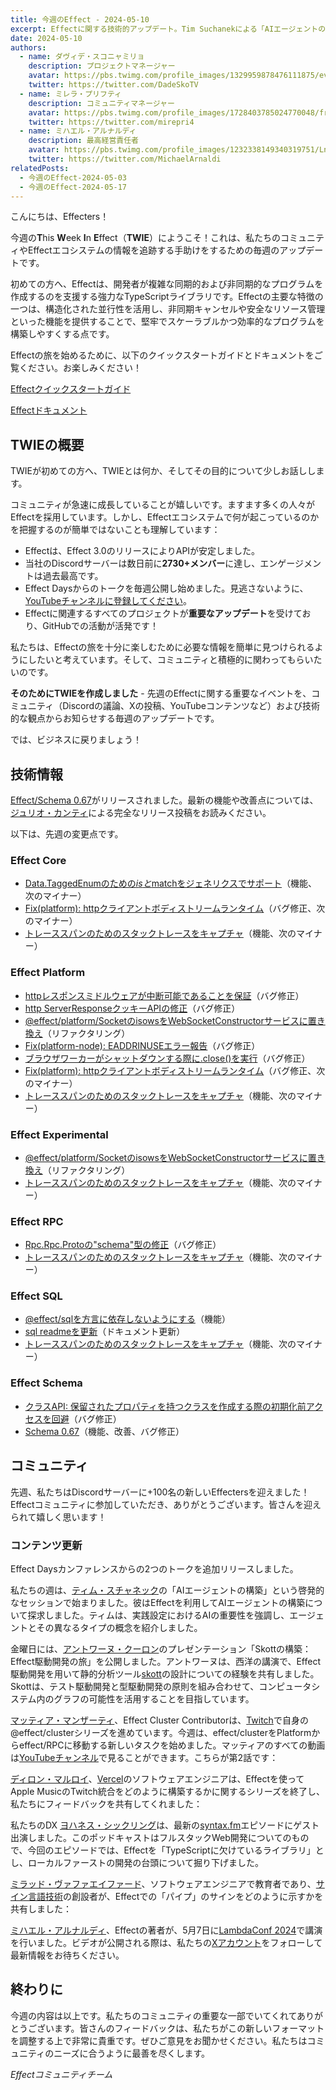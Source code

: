 ```yaml
---
title: 今週のEffect - 2024-05-10
excerpt: Effectに関する技術的アップデート。Tim Suchanekによる「AIエージェントの構築」、Antoine Coulonによる「Skottの構築：Effect駆動開発の旅」。
date: 2024-05-10
authors:
  - name: ダヴィデ・スコニャミリョ
    description: プロジェクトマネージャー
    avatar: https://pbs.twimg.com/profile_images/1329959878476111875/evHG8VX6_400x400.jpg
    twitter: https://twitter.com/DadeSkoTV
  - name: ミレラ・プリフティ
    description: コミュニティマネージャー
    avatar: https://pbs.twimg.com/profile_images/1728403785024770048/frKphayT_400x400.jpg
    twitter: https://twitter.com/mirepri4
  - name: ミハエル・アルナルディ
    description: 最高経営責任者
    avatar: https://pbs.twimg.com/profile_images/1232338149340319751/Ln9nNWyk_400x400.jpg
    twitter: https://twitter.com/MichaelArnaldi
relatedPosts:
  - 今週のEffect-2024-05-03
  - 今週のEffect-2024-05-17
---
```


こんにちは、Effecters！

今週の**T**his **W**eek **I**n **E**ffect（**TWIE**）にようこそ！これは、私たちのコミュニティやEffectエコシステムの情報を追跡する手助けをするための毎週のアップデートです。

初めての方へ、Effectは、開発者が複雑な同期的および非同期的なプログラムを作成するのを支援する強力なTypeScriptライブラリです。Effectの主要な特徴の一つは、構造化された並行性を活用し、非同期キャンセルや安全なリソース管理といった機能を提供することで、堅牢でスケーラブルかつ効率的なプログラムを構築しやすくする点です。

Effectの旅を始めるために、以下のクイックスタートガイドとドキュメントをご覧ください。お楽しみください！

[Effectクイックスタートガイド](/docs/quickstart)

[Effectドキュメント](/docs/introduction)

## TWIEの概要

TWIEが初めての方へ、TWIEとは何か、そしてその目的について少しお話しします。

コミュニティが急速に成長していることが嬉しいです。ますます多くの人々がEffectを採用しています。しかし、Effectエコシステムで何が起こっているのかを把握するのが簡単ではないことも理解しています：

- Effectは、Effect 3.0のリリースによりAPIが安定しました。
- 当社のDiscordサーバーは数日前に**2730+メンバー**に達し、エンゲージメントは過去最高です。
- Effect Daysからのトークを毎週公開し始めました。見逃さないように、[YouTubeチャンネルに登録してください](https://www.youtube.com/@effect-ts)。
- Effectに関連するすべてのプロジェクトが**重要なアップデート**を受けており、GitHubでの活動が活発です！

私たちは、Effectの旅を十分に楽しむために必要な情報を簡単に見つけられるようにしたいと考えています。そして、コミュニティと積極的に関わってもらいたいのです。

**そのためにTWIEを作成しました** - 先週のEffectに関する重要なイベントを、コミュニティ（Discordの議論、Xの投稿、YouTubeコンテンツなど）および技術的な観点からお知らせする毎週のアップデートです。

では、ビジネスに戻りましょう！

## 技術情報

[Effect/Schema 0.67](https://effect.website/blog/schema-release-0.67)がリリースされました。最新の機能や改善点については、[ジュリオ・カンティ](https://twitter.com/GiulioCanti)による完全なリリース投稿をお読みください。

以下は、先週の変更点です。

### Effect Core

- [Data.TaggedEnumのための$isと$matchをジェネリクスでサポート](https://github.com/Effect-TS/effect/pull/2702)（機能、次のマイナー）
- [Fix(platform): httpクライアントボディストリームランタイム](https://github.com/Effect-TS/effect/pull/2694)（バグ修正、次のマイナー）
- [トレーススパンのためのスタックトレースをキャプチャ](https://github.com/Effect-TS/effect/pull/2673)（機能、次のマイナー）

### Effect Platform

- [httpレスポンスミドルウェアが中断可能であることを保証](https://github.com/Effect-TS/effect/pull/2689)（バグ修正）
- [http ServerResponseクッキーAPIの修正](https://github.com/Effect-TS/effect/pull/2698)（バグ修正）
- [@effect/platform/SocketのisowsをWebSocketConstructorサービスに置き換え](https://github.com/Effect-TS/effect/pull/2703)（リファクタリング）
- [Fix(platform-node): EADDRINUSEエラー報告](https://github.com/Effect-TS/effect/pull/270)（バグ修正）
- [ブラウザワーカーがシャットダウンする際に.close()を実行](https://github.com/Effect-TS/effect/pull/2722)（バグ修正）
- [Fix(platform): httpクライアントボディストリームランタイム](https://github.com/Effect-TS/effect/pull/2694)（バグ修正、次のマイナー）
- [トレーススパンのためのスタックトレースをキャプチャ](https://github.com/Effect-TS/effect/pull/2673)（機能、次のマイナー）

### Effect Experimental

- [@effect/platform/SocketのisowsをWebSocketConstructorサービスに置き換え](https://github.com/Effect-TS/effect/pull/2703)（リファクタリング）
- [トレーススパンのためのスタックトレースをキャプチャ](https://github.com/Effect-TS/effect/pull/2673)（機能、次のマイナー）

### Effect RPC

- [Rpc.Rpc.Protoの"schema"型の修正](https://github.com/Effect-TS/effect/pull/2714)（バグ修正）
- [トレーススパンのためのスタックトレースをキャプチャ](https://github.com/Effect-TS/effect/pull/2673)（機能、次のマイナー）

### Effect SQL

- [@effect/sqlを方言に依存しないようにする](https://github.com/Effect-TS/effect/pull/2693)（機能）
- [sql readmeを更新](https://github.com/Effect-TS/effect/pull/2697)（ドキュメント更新）
- [トレーススパンのためのスタックトレースをキャプチャ](https://github.com/Effect-TS/effect/pull/2673)（機能、次のマイナー）

### Effect Schema

- [クラスAPI: 保留されたプロパティを持つクラスを作成する際の初期化前アクセスを回避](https://github.com/Effect-TS/effect/pull/2710)（バグ修正）
- [Schema 0.67](https://github.com/Effect-TS/effect/pull/2634)（機能、改善、バグ修正）

## コミュニティ

先週、私たちはDiscordサーバーに+100名の新しいEffectersを迎えました！Effectコミュニティに参加していただき、ありがとうございます。皆さんを迎えられて嬉しく思います！

### コンテンツ更新

Effect Daysカンファレンスからの2つのトークを追加リリースしました。

私たちの週は、[ティム・スチャネック](https://twitter.com/TimSuchanek)の「AIエージェントの構築」という啓発的なセッションで始まりました。彼はEffectを利用してAIエージェントの構築について探求しました。ティムは、実践設定におけるAIの重要性を強調し、エージェントとその異なるタイプの概念を紹介しました。

<YouTube url="https://www.youtube.com/embed/6SrHTdoSBc4?si=EEOJHovxh8CGHSZV" />

金曜日には、[アントワーヌ・クーロン](https://twitter.com/c9antoine)のプレゼンテーション「Skottの構築：Effect駆動開発の旅」を公開しました。アントワーヌは、西洋の講演で、Effect駆動開発を用いて静的分析ツール[skott](https://github.com/antoine-coulon/skott)の設計についての経験を共有しました。Skottは、テスト駆動開発と型駆動開発の原則を組み合わせて、コンピュータシステム内のグラフの可能性を活用することを目指しています。

<YouTube url="https://www.youtube.com/embed/eQPvfYMheng?si=xmFWybxb7DYrUAdI" />

[マッティア・マンザーティ](https://twitter.com/MattiaManzati)、Effect Cluster Contributorは、[Twitch](https://www.twitch.tv/videos/2135438468)で自身の@effect/clusterシリーズを進めています。今週は、effect/clusterをPlatformからeffect/RPCに移動する新しいタスクを始めました。マッティアのすべての動画は[YouTubeチャンネル](https://www.youtube.com/@effect-ts)で見ることができます。こちらが第2話です：

<YouTube url="https://www.youtube.com/embed/Bvjmpky0gGM?si=IWaFthGVhpMrPMhr" />

[ディロン・マルロイ](https://twitter.com/dillon_mulroy)、[Vercel](https://vercel.com)のソフトウェアエンジニアは、Effectを使ってApple MusicのTwitch統合をどのように構築するかに関するシリーズを終了し、私たちにフィードバックを共有してくれました：

<Tweet id="1786569881372037399" />

私たちのDX [ヨハネス・シックリング](https://twitter.com/schickling)は、最新の[syntax.fm](https://syntax.fm/)エピソードにゲスト出演しました。このポッドキャストはフルスタックWeb開発についてのもので、今回のエピソードでは、Effectを「TypeScriptに欠けているライブラリ」とし、ローカルファーストの開発の台頭について掘り下げました。

<YouTube url="https://www.youtube.com/embed/TrVYBfIsOa0?si=pTOjp2bFk5zo4q-9" />

[ミラッド・ヴァファエイファード](https://twitter.com/miladvafaeifard)、ソフトウェアエンジニアで教育者であり、[サイン言語技術](https://www.youtube.com/channel/UCIPaBhc8mQHrt6o0OTuCUXQ)の創設者が、Effectでの「パイプ」のサインをどのように示すかを共有しました：

<Tweet id="1786781450852827394" />

[ミハエル・アルナルディ](https://twitter.com/MichaelArnaldi)、Effectの著者が、5月7日に[LambdaConf 2024](https://www.lambdaconf.us)で講演を行いました。ビデオが公開される際は、私たちの[Xアカウント](https://twitter.com/EffectTS_)をフォローして最新情報をお待ちください。

<Tweet id="1787959568485806199" />

## 終わりに

今週の内容は以上です。私たちのコミュニティの重要な一部でいてくれてありがとうございます。皆さんのフィードバックは、私たちがこの新しいフォーマットを調整する上で非常に貴重です。ぜひご意見をお聞かせください。私たちはコミュニティのニーズに合うように最善を尽くします。

_Effectコミュニティチーム_

